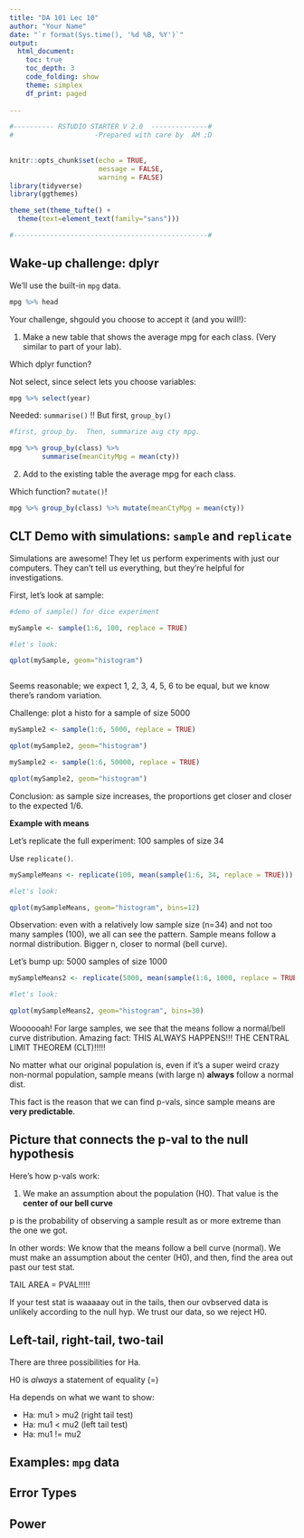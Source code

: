 ```yaml
---
title: "DA 101 Lec 10"
author: "Your Name"
date: "`r format(Sys.time(), '%d %B, %Y')`"
output: 
  html_document:
    toc: true
    toc_depth: 3
    code_folding: show
    theme: simplex
    df_print: paged
  
---
```


```r

#---------- RSTUDIO STARTER V 2.0  --------------#
#                    -Prepared with care by  AM ;D
                
                                                                          
knitr::opts_chunk$set(echo = TRUE, 
                      message = FALSE, 
                      warning = FALSE)      
library(tidyverse)                
library(ggthemes)                    

theme_set(theme_tufte() +                                     
  theme(text=element_text(family="sans")))  

#------------------------------------------------#
```

## Wake-up challenge: dplyr

We'll use the built-in `mpg` data.  

```r
mpg %>% head
```

Your challenge, shgould you choose to accept it (and you will!):

1) Make a new table that shows the average mpg for each class.  (Very similar to part of your lab).  

Which dplyr function?

Not select, since select lets you choose variables:

```r
mpg %>% select(year)
```

Needed:  `summarise()` !!  But first, `group_by()`

```r
#first, group_by.  Then, summarize avg cty mpg.

mpg %>% group_by(class) %>% 
        summarise(meanCityMpg = mean(cty))
```



2) Add to the existing table the average mpg for each class.

Which function?  `mutate()`!

```r
mpg %>% group_by(class) %>% mutate(meanCtyMpg = mean(cty))
```




## CLT Demo with simulations: `sample` and `replicate`

Simulations are awesome!  They let us perform experiments with just our computers.  They can't tell us everything, but they're helpful for investigations.

First, let's look at sample:

```r
#demo of sample() for dice experiment

mySample <- sample(1:6, 100, replace = TRUE)

#let's look:

qplot(mySample, geom="histogram")



```

Seems reasonable;  we expect 1, 2, 3, 4, 5, 6 to be equal, but we know there's random variation.

Challenge:  plot a histo for a sample of size 5000

```r
mySample2 <- sample(1:6, 5000, replace = TRUE)

qplot(mySample2, geom="histogram")
```

```r
mySample2 <- sample(1:6, 50000, replace = TRUE)

qplot(mySample2, geom="histogram")
```

Conclusion:  as sample size increases, the proportions get closer and closer to the expected 1/6.   

**Example with means**

Let's replicate the full experiment:  100 samples of size 34

Use `replicate()`.

```r

mySampleMeans <- replicate(100, mean(sample(1:6, 34, replace = TRUE)))

#let's look:

qplot(mySampleMeans, geom="histogram", bins=12)

```

Observation:  even with a relatively low sample size (n=34) and not too many samples (100), we all can see the pattern.  Sample means follow a normal distribution.  Bigger n, closer to normal (bell curve).

Let's bump up:  5000 samples of size 1000


```r
mySampleMeans2 <- replicate(5000, mean(sample(1:6, 1000, replace = TRUE)))

#let's look:

qplot(mySampleMeans2, geom="histogram", bins=30)
```

Woooooah!  For large samples, we see that the means follow a normal/bell curve distribution.  Amazing fact:  THIS ALWAYS HAPPENS!!!  THE CENTRAL LIMIT THEOREM (CLT)!!!!!

No matter what our original population is, even if it's a super weird crazy non-normal population, sample means (with large n) **always** follow a normal dist.

This fact is the reason that we can find p-vals, since sample means are **very predictable**.

## Picture that connects the p-val to the null hypothesis

Here's how p-vals work:

1)  We make an assumption about the population (H0).  That value is the **center of our bell curve**

p is the probability of observing a sample result as or more extreme than the one we got.

In other words:  We know that the means follow a bell curve (normal).  We must make an assumption about the center (H0), and then, find the area out past our test stat.

TAIL AREA = PVAL!!!!!

If your test stat is waaaaay out in the tails, then our ovbserved data is unlikely according to the null hyp.  We trust our data, so we reject H0.  


## Left-tail, right-tail, two-tail

There are three possibilities for Ha.

H0 is *always* a statement of equality (=)

Ha depends on what we want to show:

- Ha:  mu1 > mu2  (right tail test)
- Ha:  mu1 < mu2  (left tail test)
- Ha:  mu1 != mu2

## Examples:  `mpg` data


## Error Types


## Power